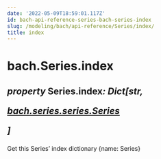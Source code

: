 ```yaml
---
date: '2022-05-09T18:59:01.117Z'
id: bach-api-reference-series-bach-series-index
slug: /modeling/bach/api-reference/Series/index/
title: index
---
```


# bach.Series.index

<div className="property">

<h2 className="signature-property"><span className="type-annotation"><em>property</em></span> <span className="additional-name">Series.</span><span className="name">index</span><span className="type-annotation"><em>: Dict[str, 

 [bach.series.series.Series](/modeling/bach/api-reference/Series/index.mdx)

]

</em></span> </h2>


<div className="content">

Get this Series’ index dictionary {name: Series}


</div>


</div>
